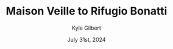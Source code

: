 ---
author: Kyle Gilbert
date: July 31st, 2024
id: 8zRGdrBWs6
parent: bQZ6JTM4hJ
route: tour-du-mont-blanc-2024/16648516562
gain: 3587
loss: 3446
miles: 11.2
time: 6,7
categories: stage,alps
title: Maison Veille to Rifugio Bonatti
readOnly: true
---